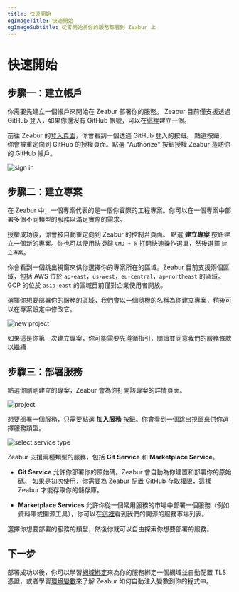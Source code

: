 ```yaml
---
title: 快速開始
ogImageTitle: 快速開始
ogImageSubtitle: 從零開始將你的服務部署到 Zeabur 上
---
```



# 快速開始

## 步驟一：建立帳戶

你需要先建立一個帳戶來開始在 Zeabur 部署你的服務。
Zeabur 目前僅支援透過 GitHub 登入，如果你還沒有 GitHub 帳號，可以在[這裡](https://github.com/join)建立一個。

前往 Zeabur 的[登入頁面](https://dash.zeabur.com/login)，你會看到一個透過 GitHub 登入的按鈕。
點選按鈕，你會被重定向到 GitHub 的授權頁面。點選 "Authorize" 按鈕授權 Zeabur 造訪你的 GitHub 帳戶。

![sign in](/start/sign-in.png)

## 步驟二：建立專案

在 Zeabur 中，一個專案代表的是一個你實際的工程專案。你可以在一個專案中部署多個不同類型的服務以滿足實際的需求。

授權成功後，你會被自動重定向到 Zeabur 的控制台頁面。
點選 **建立專案** 按鈕建立一個新的專案。你也可以使用快捷鍵 `CMD + k` 打開快速操作選單，然後選擇 `建立專案`。

你會看到一個跳出視窗來供你選擇你的專案所在的區域。Zeabur 目前支援兩個區域，包括 AWS 位於 `ap-east`，`us-west`，`eu-central`，`ap-northeast` 的區域。GCP 的位於 `asia-east` 的區域目前僅對企業使用者開放。

選擇你想要部署你的服務的區域，我們會以一個隨機的名稱為你建立專案，稍後可以在專案設定中修改它。

![new project](/start/create-project.png)

<Callout>
  如果這是你第一次建立專案，你可能需要先遵循指引，閱讀並同意我們的服務條款以繼續
</Callout>

## 步驟三：部署服務

點選你剛剛建立的專案，Zeabur 會為你打開該專案的詳情頁面。

![project](/start/project.png)

想要部署一個服務，只需要點選 **加入服務** 按鈕。你會看到一個跳出視窗來供你選擇服務類型。

![select service type](/start/select-service-type.png)

Zeabur 支援兩種類型的服務，包括 **Git Service** 和 **Marketplace Service**。

- **Git Service** 允許你部署你的原始碼。Zeabur 會自動為你建置和部署你的原始碼。
  如果是初次使用，你需要為 Zeabur 配置 GitHub 存取權限，這樣 Zeabur 才能存取你的儲存庫。

- **Marketplace Services** 允許你從一個常用服務的市場中部署一個服務（例如資料庫或開源工具），你可以在[這裡](https://github.com/zeabur/zeabur/tree/main/prebuilts)看到我們的開源的服務市場列表。

選擇你想要部署的服務的類型，然後你就可以自由探索你想要部署的服務。

## 下一步

部署成功以後，你可以學習[網域綁定](/deploy/domain-binding)來為你的服務綁定一個網域並自動配置 TLS 憑證，或者學習[環境變數](/deploy/variables)來了解 Zeabur 如何自動注入變數到你的程式中。
